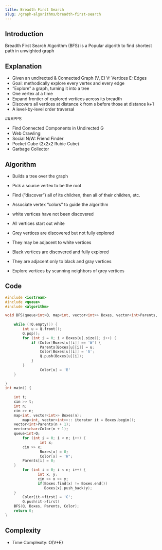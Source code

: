 ```yaml
---
title: Breadth First Search
slug: /graph-algorithms/breadth-first-search
---
```


## Introduction
Breadth First Search Algorithm (BFS) is a Popular algorith to find shortest path in unwighted graph

## Explanation

- Given an undirected & Connected Graph (V, E)
  V: Vertices E: Edges
- Goal: methodically explore every vertex and every edge
- “Explore” a graph, turning it into a tree
- One vertex at a time
- Expand frontier of explored vertices across its breadth
- Discovers all vertices at distance k from s before those at distance k+1
- A level-by-level order traversal

##APPS

- Find Connected Components in Undirected G
- Web Crawling
- Social N/W: Friend Finder
- Pocket Cube (2x2x2 Rubic Cube)
- Garbage Collector


## Algorithm

- Builds a tree over the graph
- Pick a source vertex to be the root
- Find (“discover”) all of its children, then all of their children, etc.

- Associate vertex “colors” to guide the algorithm
- white  vertices have not been discovered
- All vertices start out white
- Grey vertices are discovered but not fully explored
- They may be adjacent to white vertices
- Black vertices are discovered and fully explored
- They are adjacent only to black and gray vertices
- Explore vertices by scanning neighbors of grey vertices

## Code

```cpp
#include <iostream>
#include <queue>
#include <algorithm>

void BFS(queue<int>Q, map<int, vector<int>> Boxes, vector<int>Parents, vector<int>Color) {
	
	while (!Q.empty()) {
		int u = Q.front();
		Q.pop();
		for (int i = 0; i < Boxes[u].size(); i++) {
			if (Color[Boxes[u][i]] == 'W') {
				Parents[Boxes[u][i]] = u;
				Color[Boxes[u][i]] = 'G';
				Q.push(Boxes[u][i]);
			}
		}
                Color[u] = 'B'
	}
	
}
int main() {
	
	int t;
	cin >> t;
	int n;
	cin >> n;
	map<int, vector<int>> Boxes(n);
        map<int, vector<int>>:: iterator it = Boxes.begin();
	vector<int>Parents(n + 1);
	vector<char>Color(n + 1);
	queue<int>Q;
        for (int i = 0; i < n; i++) {
                int x;
		cin >> x;
                Boxes[x] = 0;
                Color[x] = 'W';
		Parents[i] = 0;
	}
        for (int i = 0; i < n; i++) {
               int x, y;
               cin >> x >> y;
               if(Boxes.find(x) != Boxes.end())
                  Boxes[x].push_back(y);
	}	
        Color[it->first] = 'G';
        Q.push(it->first)
	BFS(Q, Boxes, Parents, Color);
	return 0;
}

```

## Complexity
- Time Complexity: O(V+E)


